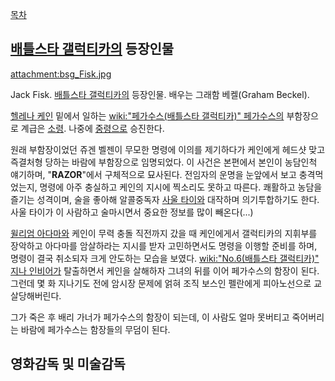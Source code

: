[[목차]]

== [[배틀스타 갤럭티카]]의 등장인물 ==

attachment:bsg_Fisk.jpg

Jack Fisk. [[배틀스타 갤럭티카]]의 등장인물. 배우는 그래함 베켈(Graham Beckel).

[[헬레나 케인]] 밑에서 일하는 [[wiki:"페가수스(배틀스타 갤럭티카)" 페가수스]]의 부함장으로 계급은 [[소령]]. 나중에 [[중령]]으로 승진한다.

원래 부함장이었던 쥬겐 벨젠이 무모한 명령에 이의를 제기하다가 케인에게 헤드샷 맞고 즉결처형 당하는 바람에 부함장으로 임명되었다. 이 사건은 본편에서 본인이 농담인척 얘기하며, "'''RAZOR'''"에서 구체적으로 묘사된다. 전임자의 운명을 눈앞에서 보고 충격먹었는지, 명령에 아주 충실하고 케인의 지시에 찍소리도 못하고 따른다. 쾌활하고 농담을 즐기는 성격이며, 술을 좋아해 알콜중독자 [[사울 타이]]와 대작하며 의기투합하기도 한다. 사울 타이가 이 사람하고 술마시면서 중요한 정보를 많이 빼온다(...)

[[윌리엄 아다마]]와 케인이 무력 충돌 직전까지 갔을 때 케인에게서 갤럭티카의 지휘부를 장악하고 아다마를 암살하라는 지시를 받자 고민하면서도 명령을 이행할 준비를 하며, 명령이 결국 취소되자 크게 안도하는 모습을 보였다. [[wiki:"No.6(배틀스타 갤럭티카)" 지나 인비어]]가 탈출하면서 케인을 살해하자 그녀의 뒤를 이어 페가수스의 함장이 된다. 그런데 몇 화 지나기도 전에 암시장 문제에 얽혀 조직 보스인 펠란에게 피아노선으로 교살당해버린다. 

그가 죽은 후 배리 가너가 페가수스의 함장이 되는데, 이 사람도 얼마 못버티고 죽어버리는 바람에 페가수스는 함장들의 무덤이 된다.

== 영화감독 및 미술감독 ==
